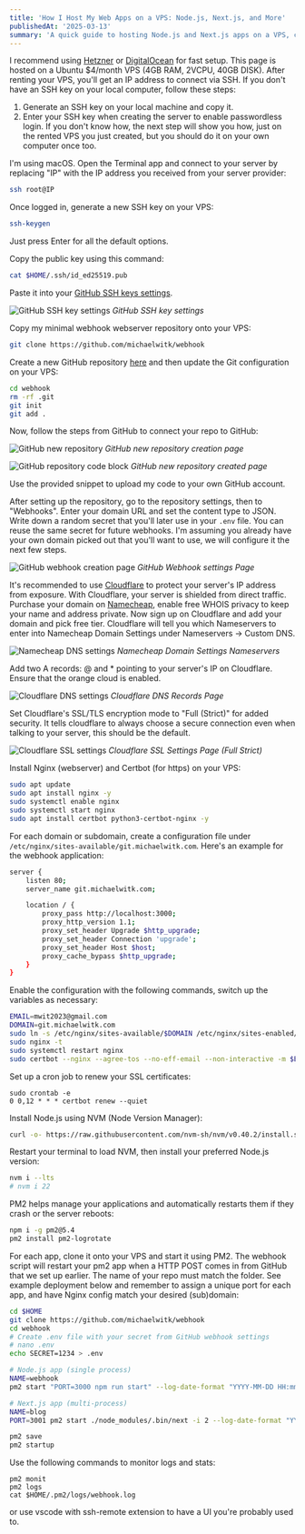 ```yaml
---
title: 'How I Host My Web Apps on a VPS: Node.js, Next.js, and More'
publishedAt: '2025-03-13'
summary: 'A quick guide to hosting Node.js and Next.js apps on a VPS, covering SSH setup, GitHub integration, Cloudflare security, Nginx configuration, and process management with PM2.'
---
```


I recommend using [Hetzner](https://www.hetzner.com/) or [DigitalOcean](https://www.digitalocean.com/) for fast setup. This page is hosted on a Ubuntu $4/month VPS (4GB RAM, 2VCPU, 40GB DISK). After renting your VPS, you'll get an IP address to connect via SSH. If you don't have an SSH key on your local computer, follow these steps:

1. Generate an SSH key on your local machine and copy it.
2. Enter your SSH key when creating the server to enable passwordless login. If you don't know how, the next step will show you how, just on the rented VPS you just created, but you should do it on your own computer once too.

I'm using macOS. Open the Terminal app and connect to your server by replacing "IP" with the IP address you received from your server provider:

```sh
ssh root@IP
```

Once logged in, generate a new SSH key on your VPS:

```sh
ssh-keygen
```

Just press Enter for all the default options.

Copy the public key using this command:

```sh
cat $HOME/.ssh/id_ed25519.pub
```

Paste it into your [GitHub SSH keys settings](https://github.com/settings/keys).

![GitHub SSH key settings](/vps/sshkey.png)
_GitHub SSH key settings_

Copy my minimal webhook webserver repository onto your VPS:

```sh
git clone https://github.com/michaelwitk/webhook
```

Create a new GitHub repository [here](https://github.new) and then update the Git configuration on your VPS:

```sh
cd webhook
rm -rf .git
git init
git add .
```

Now, follow the steps from GitHub to connect your repo to GitHub:

![GitHub new repository](/vps/githubnew.png)
_GitHub new repository creation page_

![GitHub repository code block](/vps/githubnewcode.png)
_GitHub new repository created page_

Use the provided snippet to upload my code to your own GitHub account.

After setting up the repository, go to the repository settings, then to "Webhooks". Enter your domain URL and set the content type to JSON. Write down a random secret that you'll later use in your `.env` file. You can reuse the same secret for future webhooks. I'm assuming you already have your own domain picked out that you'll want to use, we will configure it the next few steps.

![GitHub webhook creation page](/vps/webhook.png)
_GitHub Webhook settings Page_

It's recommended to use [Cloudflare](https://cloudflare.com) to protect your server's IP address from exposure. With Cloudflare, your server is shielded from direct traffic. Purchase your domain on [Namecheap](https://namecheap.com), enable free WHOIS privacy to keep your name and address private. Now sign up on Cloudflare and add your domain and pick free tier. Cloudflare will tell you which Nameservers to enter into Namecheap Domain Settings under Nameservers -> Custom DNS.

![Namecheap DNS settings](/vps/namecheapns.png)
_Namecheap Domain Settings Nameservers_

Add two A records: @ and \* pointing to your server's IP on Cloudflare. Ensure that the orange cloud is enabled.

![Cloudflare DNS settings](/vps/cloudflare.png)
_Cloudflare DNS Records Page_

Set Cloudflare's SSL/TLS encryption mode to "Full (Strict)" for added security. It tells cloudflare to always choose a secure connection even when talking to your server, this should be the default.

![Cloudflare SSL settings](/vps/cloudflaressl.png)
_Cloudflare SSL Settings Page (Full Strict)_

Install Nginx (webserver) and Certbot (for https) on your VPS:

```sh
sudo apt update
sudo apt install nginx -y
sudo systemctl enable nginx
sudo systemctl start nginx
sudo apt install certbot python3-certbot-nginx -y
```

For each domain or subdomain, create a configuration file under `/etc/nginx/sites-available/git.michaelwitk.com`. Here's an example for the webhook application:

```sh
server {
    listen 80;
    server_name git.michaelwitk.com;

    location / {
        proxy_pass http://localhost:3000;
        proxy_http_version 1.1;
        proxy_set_header Upgrade $http_upgrade;
        proxy_set_header Connection 'upgrade';
        proxy_set_header Host $host;
        proxy_cache_bypass $http_upgrade;
    }
}
```

Enable the configuration with the following commands, switch up the variables as necessary:

```sh
EMAIL=mwit2023@gmail.com
DOMAIN=git.michaelwitk.com
sudo ln -s /etc/nginx/sites-available/$DOMAIN /etc/nginx/sites-enabled/
sudo nginx -t
sudo systemctl restart nginx
sudo certbot --nginx --agree-tos --no-eff-email --non-interactive -m $EMAIL -d $DOMAIN
```

Set up a cron job to renew your SSL certificates:

```
sudo crontab -e
0 0,12 * * * certbot renew --quiet
```

Install Node.js using NVM (Node Version Manager):

```sh
curl -o- https://raw.githubusercontent.com/nvm-sh/nvm/v0.40.2/install.sh | bash
```

Restart your terminal to load NVM, then install your preferred Node.js version:

```sh
nvm i --lts
# nvm i 22
```

PM2 helps manage your applications and automatically restarts them if they crash or the server reboots:

```sh
npm i -g pm2@5.4
pm2 install pm2-logrotate
```

For each app, clone it onto your VPS and start it using PM2. The webhook script will restart your pm2 app when a HTTP POST comes in from GitHub that we set up earlier. The name of your repo must match the folder. See example deployment below and remember to assign a unique port for each app, and have Nginx config match your desired (sub)domain:

```sh
cd $HOME
git clone https://github.com/michaelwitk/webhook
cd webhook
# Create .env file with your secret from GitHub webhook settings
# nano .env
echo SECRET=1234 > .env

# Node.js app (single process)
NAME=webhook
pm2 start "PORT=3000 npm run start" --log-date-format "YYYY-MM-DD HH:mm:ss" --name $NAME

# Next.js app (multi-process)
NAME=blog
PORT=3001 pm2 start ./node_modules/.bin/next -i 2 --log-date-format "YYYY-MM-DD HH:mm:ss" --name $NAME -- start

pm2 save
pm2 startup
```

Use the following commands to monitor logs and stats:

```
pm2 monit
pm2 logs
cat $HOME/.pm2/logs/webhook.log
```

or use vscode with ssh-remote extension to have a UI you're probably used to.
